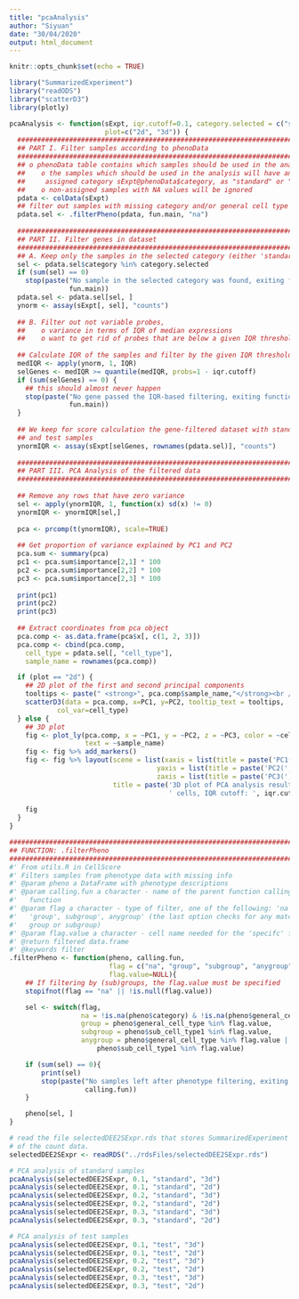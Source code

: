 ```yaml
---
title: "pcaAnalysis"
author: "Siyuan"
date: "30/04/2020"
output: html_document
---
```


```r
knitr::opts_chunk$set(echo = TRUE)
```

```r
library("SummarizedExperiment")
library("readODS")
library("scatterD3")
library(plotly)

pcaAnalysis <- function(sExpt, iqr.cutoff=0.1, category.selected = c("standard", "test"),
                        plot=c("2d", "3d")) {
  ###########################################################################
  ## PART I. Filter samples according to phenoData
  ###########################################################################
  ## o phenoData table contains which samples should be used in the analysis
  ##    o the samples which should be used in the analysis will have an
  ##     assigned category sExpt@phenoData$category, as "standard" or "test"
  ##    o non-assigned samples with NA values will be ignored
  pdata <- colData(sExpt)
  ## filter out samples with missing category and/or general cell type
  pdata.sel <- .filterPheno(pdata, fun.main, "na")
  
  ############################################################################
  ## PART II. Filter genes in dataset
  ############################################################################
  ## A. Keep only the samples in the selected category (either 'standard' or 'test')
  sel <- pdata.sel$category %in% category.selected
  if (sum(sel) == 0)
    stop(paste("No sample in the selected category was found, exiting function",
               fun.main))
  pdata.sel <- pdata.sel[sel, ]
  ynorm <- assay(sExpt[, sel], "counts")
  
  ## B. Filter out not variable probes,
  ##    o variance in terms of IQR of median expressions
  ##    o want to get rid of probes that are below a given IQR threshold
  
  ## Calculate IQR of the samples and filter by the given IQR threshold
  medIQR <- apply(ynorm, 1, IQR)
  selGenes <- medIQR >= quantile(medIQR, probs=1 - iqr.cutoff)
  if (sum(selGenes) == 0) {
    ## this should almost never happen
    stop(paste("No gene passed the IQR-based filtering, exiting function",
               fun.main))
  }
  
  ## We keep for score calculation the gene-filtered dataset with standards
  ## and test samples
  ynormIQR <- assay(sExpt[selGenes, rownames(pdata.sel)], "counts")
  
  ############################################################################
  ## PART III. PCA Analysis of the filtered data
  ############################################################################
  
  ## Remove any rows that have zero variance
  sel <- apply(ynormIQR, 1, function(x) sd(x) != 0)
  ynormIQR <- ynormIQR[sel,]
  
  pca <- prcomp(t(ynormIQR), scale=TRUE)
  
  ## Get proportion of variance explained by PC1 and PC2
  pca.sum <- summary(pca)
  pc1 <- pca.sum$importance[2,1] * 100
  pc2 <- pca.sum$importance[2,2] * 100
  pc3 <- pca.sum$importance[2,3] * 100
  
  print(pc1)
  print(pc2)
  print(pc3)
    
  ## Extract coordinates from pca object
  pca.comp <- as.data.frame(pca$x[, c(1, 2, 3)])
  pca.comp <- cbind(pca.comp,
    cell_type = pdata.sel[, "cell_type"],
    sample_name = rownames(pca.comp))

  if (plot == "2d") {
    ## 2D plot of the first and second principal components
    tooltips <- paste(" <strong>", pca.comp$sample_name,"</strong><br />", pca.comp$cell_type)
    scatterD3(data = pca.comp, x=PC1, y=PC2, tooltip_text = tooltips,
            col_var=cell_type)
  } else {
    ## 3D plot
    fig <- plot_ly(pca.comp, x = ~PC1, y = ~PC2, z = ~PC3, color = ~cell_type,
                   text = ~sample_name)
    fig <- fig %>% add_markers()
    fig <- fig %>% layout(scene = list(xaxis = list(title = paste('PC1(', pc1, '%)')),
                                     yaxis = list(title = paste('PC2(', pc2, '%)')),
                                     zaxis = list(title = paste('PC3(', pc3, '%)'))), 
                          title = paste('3D plot of PCA analysis result (', category.selected,
                                        ' cells, IQR cutoff: ', iqr.cutoff))
  
    fig
  }
}

################################################################################
## FUNCTION: .filterPheno
################################################################################
#' From utils.R in CellScore
#' Filters samples from phenotype data with missing info
#' @param pheno a DataFrame with phenotype descriptions
#' @param calling.fun a character - name of the parent function calling this
#'   function
#' @param flag a character - type of filter, one of the following: 'na',
#'   'group', subgroup', anygroup' (the last option checks for any match in
#'   group or subgroup)
#' @param flag.value a character - cell name needed for the 'specifc' filter
#' @return filtered data.frame
#' @keywords filter
.filterPheno <- function(pheno, calling.fun,
                         flag = c("na", "group", "subgroup", "anygroup"),
                         flag.value=NULL){
    ## If filtering by (sub)groups, the flag.value must be specified
    stopifnot(flag == "na" || !is.null(flag.value))

    sel <- switch(flag,
                  na = !is.na(pheno$category) & !is.na(pheno$general_cell_type),
                  group = pheno$general_cell_type %in% flag.value,
                  subgroup = pheno$sub_cell_type1 %in% flag.value,
                  anygroup = pheno$general_cell_type %in% flag.value |
                      pheno$sub_cell_type1 %in% flag.value)

    if (sum(sel) == 0){
        print(sel)
        stop(paste("No samples left after phenotype filtering, exiting function",
                   calling.fun))
    }

    pheno[sel, ]
}

# read the file selectedDEE2SExpr.rds that stores SummarizedExperiment object
# of the count data.
selectedDEE2SExpr <- readRDS("../rdsFiles/selectedDEE2SExpr.rds")

# PCA analysis of standard samples
pcaAnalysis(selectedDEE2SExpr, 0.1, "standard", "3d")
pcaAnalysis(selectedDEE2SExpr, 0.1, "standard", "2d")
pcaAnalysis(selectedDEE2SExpr, 0.2, "standard", "3d")
pcaAnalysis(selectedDEE2SExpr, 0.2, "standard", "2d")
pcaAnalysis(selectedDEE2SExpr, 0.3, "standard", "3d")
pcaAnalysis(selectedDEE2SExpr, 0.3, "standard", "2d")

# PCA analysis of test samples
pcaAnalysis(selectedDEE2SExpr, 0.1, "test", "3d")
pcaAnalysis(selectedDEE2SExpr, 0.1, "test", "2d")
pcaAnalysis(selectedDEE2SExpr, 0.2, "test", "3d")
pcaAnalysis(selectedDEE2SExpr, 0.2, "test", "2d")
pcaAnalysis(selectedDEE2SExpr, 0.3, "test", "3d")
pcaAnalysis(selectedDEE2SExpr, 0.3, "test", "2d")

```
